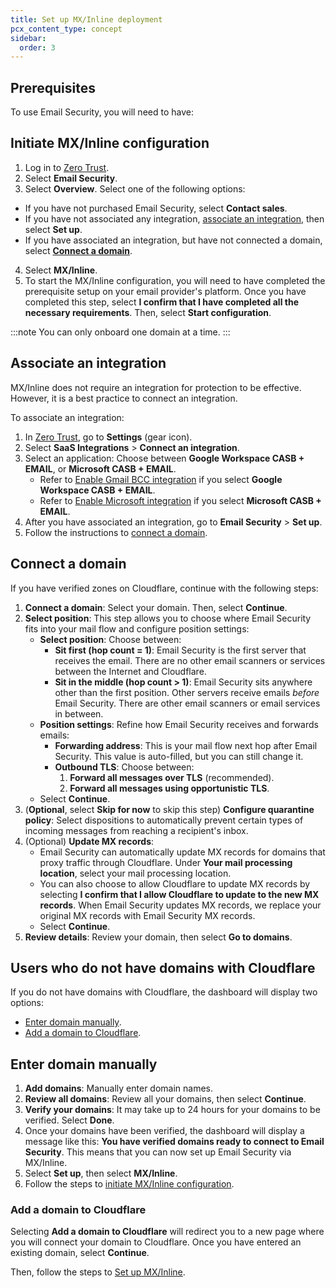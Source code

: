 ```yaml
---
title: Set up MX/Inline deployment
pcx_content_type: concept
sidebar:
  order: 3
---
```



## Prerequisites

To use Email Security, you will need to have:

<Render file="email-security/onboarding-prerequisites" />

## Initiate MX/Inline configuration

1. Log in to [Zero Trust](https://one.dash.cloudflare.com/).
2. Select **Email Security**.
3. Select **Overview**. Select one of the following options:

- If you have not purchased Email Security, select **Contact sales**. 
- If you have not associated any integration, [associate an integration](/cloudflare-one/email-security/setup/pre-delivery-deployment/mx-inline-deployment-setup/#associate-an-integration), then select **Set up**.
- If you have associated an integration, but have not connected a domain, select [**Connect a domain**](/cloudflare-one/email-security/setup/pre-delivery-deployment/mx-inline-deployment-setup/#connect-a-domain).
4. Select **MX/Inline**.
5. To start the MX/Inline configuration, you will need to have completed the prerequisite setup on your email provider's platform. Once you have completed this step, select **I confirm that I have completed all the necessary requirements**. Then, select **Start configuration**.

:::note
You can only onboard one domain at a time.
:::

## Associate an integration

MX/Inline does not require an integration for protection to be effective. However, it is a best practice to connect an integration.

To associate an integration:

1. In [Zero Trust](https://one.dash.cloudflare.com/), go to **Settings** (gear icon).
2. Select **SaaS Integrations** > **Connect an integration**.
3. Select an application: Choose between **Google Workspace CASB + EMAIL**, or **Microsoft CASB + EMAIL**.
    - Refer to [Enable Gmail BCC integration](/cloudflare-one/email-security/setup/post-delivery-deployment/bcc-journaling/bcc-setup/gmail-bcc-setup/enable-gmail-integration/#1-create-a-service-account-in-your-gcp-project) if you select **Google Workspace CASB + EMAIL**. 
    - Refer to [Enable Microsoft integration](/cloudflare-one/email-security/setup/post-delivery-deployment/api/m365-api/#enable-microsoft-integration) if you select **Microsoft CASB + EMAIL**.
4. After you have associated an integration, go to **Email Security** > **Set up**.
5. Follow the instructions to [connect a domain](/cloudflare-one/email-security/setup/pre-delivery-deployment/mx-inline-deployment-setup/#connect-a-domain).

## Connect a domain

If you have verified zones on Cloudflare, continue with the following steps:

1. **Connect a domain**: Select your domain. Then, select **Continue**.
2. **Select position**: This step allows you to choose where Email Security fits into your mail flow and configure position settings:
    - **Select position**: Choose between:
        - **Sit first (hop count = 1)**: Email Security is the first server that receives the email. There are no other email scanners or services between the Internet and Cloudflare.
        - **Sit in the middle (hop count > 1)**: Email Security sits anywhere other than the first position. Other servers receive emails _before_ Email Security. There are other email scanners or email services in between.
    - **Position settings**: Refine how Email Security receives and forwards emails:
        - **Forwarding address**: This is your mail flow next hop after Email Security. This value is auto-filled, but you can still change it.
        - **Outbound TLS**: Choose between:
            1. **Forward all messages over TLS** (recommended).
            2. **Forward all messages using opportunistic TLS**.
    - Select **Continue**.
3. (**Optional**, select **Skip for now** to skip this step) **Configure quarantine policy**: Select dispositions to automatically prevent certain types of incoming messages from reaching a recipient's inbox. 
4. (Optional) **Update MX records**: 
    - Email Security can automatically update MX records for domains that proxy traffic through Cloudflare. Under **Your mail processing location**, select your mail processing location.
    - You can also choose to allow Cloudflare to update MX records by selecting **I confirm that I allow Cloudflare to update to the new MX records**. When Email Security updates MX records, we replace your original MX records with Email Security MX records.
    - Select **Continue**.
5. **Review details**: Review your domain, then select **Go to domains**.

## Users who do not have domains with Cloudflare

If you do not have domains with Cloudflare, the dashboard will display two options:

- [Enter domain manually](/cloudflare-one/email-security/setup/pre-delivery-deployment/mx-inline-deployment-setup/#enter-domain-manually).
- [Add a domain to Cloudflare](/cloudflare-one/email-security/setup/pre-delivery-deployment/mx-inline-deployment-setup/#add-a-domain-to-cloudflare).

## Enter domain manually

1. **Add domains**: Manually enter domain names.
2. **Review all domains**: Review all your domains, then select **Continue**.
3. **Verify your domains**: It may take up to 24 hours for your domains to be verified. Select **Done**.
4. Once your domains have been verified, the dashboard will display a message like this: **You have verified domains ready to connect to Email Security**. This means that you can now set up Email Security via MX/Inline. 
5. Select **Set up**, then select **MX/Inline**.
6. Follow the steps to [initiate MX/Inline configuration](/cloudflare-one/email-security/setup/pre-delivery-deployment/mx-inline-deployment-setup/#initiate-mxinline-configuration).

### Add a domain to Cloudflare

Selecting **Add a domain to Cloudflare** will redirect you to a new page where you will connect your domain to Cloudflare. Once you have entered an existing domain, select **Continue**.

Then, follow the steps to [Set up MX/Inline](/cloudflare-one/email-security/setup/pre-delivery-deployment/mx-inline-deployment-setup/).